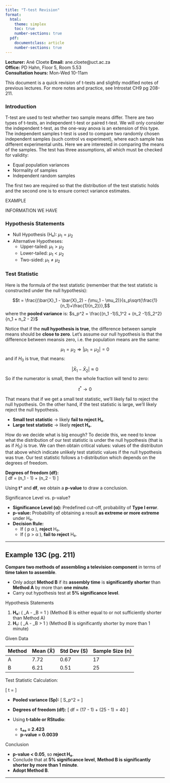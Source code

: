 ```yaml
---
title: "T-test Revision"
format:
  html:
    theme: simplex
    toc: true
    number-sections: true
  pdf:
    documentclass: article
    number-sections: true
---
```


**Lecturer:** Ané Cloete 
**Email:** ane.cloete\@uct.ac.za\
**Office:** PD Hahn, Floor 5, Room 5.53\
**Consultation hours:** Mon-Wed 10-11am

This document is a quick revision of t-tests and slightly modified notes of previous lectures. For more notes and practice, see Introstat CH9 pg 208-211.

### Introduction {.unnumbered}

T-test are used to test whether two sample means differ. There are two types of t-tests, an independent t-test or paired t-test. We will only consider the independent t-test, as the one-way anova is an extension of this type. The independent samples t-test is used to compare two randomly chosen independent samples (such control vs experiment), where each sample has different experimental units. Here we are interested in comparing the means of the samples. The test has three assumptions, all which must be checked for validity:

-   Equal population variances
-   Normality of samples
-   Independent random samples

The first two are required so that the distribution of the test statistic holds and the second one is to ensure correct variance estimates. 

EXAMPLE 

INFORMATION WE HAVE 

### Hypothesis Statements {.unnumbered}

-   Null Hypothesis (H₀): $\mu_1 = \mu_2$
-   Alternative Hypotheses:
    -   Upper-tailed: $\mu_1 > \mu_2$
    -   Lower-tailed: $\mu_1 < \mu_2$
    -   Two-sided: $\mu_1 \neq \mu_2$

### Test Statistic  {.unnumbered}

Here is the formula of the test statistic (remember that the test statistic is constructed under the null hypothesis): 

$$t = \frac{(\bar{X}_1 - \bar{X}_2) - (\mu_1 - \mu_2)}{s_p\sqrt{\frac{1}{n_1}+\frac{1}{n_2}}},$$
where the **pooled variance** is: $s_p^2 = \frac{(n_1 -1)S_1^2 + (n_2 -1)S_2^2}{n_1 + n_2 - 2}$

Notice that if the **null hypothesis is true**, the difference between sample means should be **close to zero**. Let's assume our null hypothesis is that the difference between meansis zero, i.e. the population means are the same:

$$ \mu_1 = \mu_2 \Rightarrow |\mu_1 = \mu_2| = 0$$
and if $H_0$ is true, that means: 

$$ |\bar{X}_1 - \bar{X}_2| \approx 0 $$
So if the numerator is small, then the whole fraction will tend to zero: 


$$t^* \rightarrow 0 $$


That means that if we get a small test statistic, we'll likely fail to reject the null hypothesis. On the other hand, if the test statistic is large, we'll likely reject the null hypothesis. 

-   **Small test statistic** → likely **fail to reject H₀**.
-   **Large test statistic** → likely **reject H₀**.


How do we decide what is big enough? To decide this, we need to know what the distribution of our test statistic is under the null hypothesis (that is as if $H_0$) is true. We can then obtain critical values: values of the distributon that above which indicate unlikely test statistic values if the null hypothesis was true. Our test statistic follows a t-distribution which depends on the degrees of freedom.  


**Degrees of freedom (df):**\
    \[ df = (n_1 - 1) + (n_2 - 1) \]

Using **t**\* and **df**, we obtain a **p-value** to draw a conclusion.

Significance Level vs. p-value?

-   **Significance Level (α):** Predefined cut-off, probability of **Type I error**.
-   **p-value:** Probability of obtaining a result **as extreme or more extreme** under H₀.\
-   **Decision Rule:**
    -   If ( p \leq α ), **reject** H₀.
    -   If ( p \> α ), **fail to reject** H₀.

------------------------------------------------------------------------

## Example 13C (pg. 211) {.unnumbered}

**Compare two methods of assembling a television component** in terms of **time taken to assemble**.

-   Only adopt **Method B** if its **assembly time** is **significantly shorter** than **Method A** by more than **one minute**.\
-   Carry out hypothesis test at **5% significance level**.

Hypothesis Statements

1.  **H₀:** ( \mu\_A - \mu\_B = 1 ) (Method B is either equal to or not sufficiently shorter than Method A)
2.  **H₁:** ( \mu\_A - \mu\_B \> 1 ) (Method B is significantly shorter by more than 1 minute)

Given Data

| Method | Mean (X̄) | Std Dev (S) | Sample Size (n) |
|--------|----------|-------------|-----------------|
| A      | 7.72     | 0.67        | 17              |
| B      | 6.21     | 0.51        | 25              |

Test Statistic Calculation:

\[ t = \frac{(7.72 - 6.21) - 1}{S_p \sqrt{\frac{1}{17} + \frac{1}{25}}} \]

-   **Pooled variance (Sp):** \[ S_p\^2 = \frac{(17 -1)0.67^2 + (25 -1)0.51^2}{17 + 25 - 2} \]

-   **Degrees of freedom (df):** \[ df = (17 - 1) + (25 - 1) = 40 \]

-   Using **t-table or RStudio**:

    -   **t₄₀ = 2.423**
    -   **p-value = 0.0039**

Conclusion

-   **p-value \< 0.05**, so **reject H₀**.
-   Conclude that at **5% significance level**, **Method B is significantly shorter by more than 1 minute**.
-   **Adopt Method B**.

------------------------------------------------------------------------

